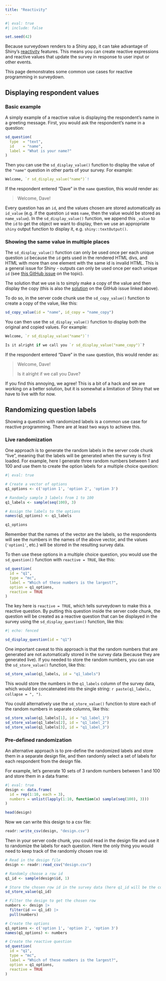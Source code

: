 ```yaml
---
title: "Reactivity"
---
```


```r
#| eval: true
#| include: false

set.seed(42)
```

Because surveydown renders to a Shiny app, it can take advantage of Shiny's [reactivity](https://shiny.posit.co/r/articles/build/reactivity-overview/) features. This means you can create reactive expressions and reactive values that update the survey in response to user input or other events.

This page demonstrates some common use cases for reactive programming in surveydown.

## Displaying respondent values

### Basic example

A simply example of a reactive value is displaying the respondent's name in a greeting message. First, you would ask the respondent's name in a question:

```r
sd_question(
  type  = "text",
  id    = "name",
  label = "What is your name?"
)
```

Then you can use the `sd_display_value()` function to display the value of the `"name"` question in other parts of your survey. For example:

```r
Welcome, `r sd_display_value("name")`!
```

If the respondent entered "Dave" in the `name` question, this would render as:

> Welcome, Dave!

::: {.callout-note title="How this works under the hood"}

Every question has an `id`, and the values chosen are stored automatically as `id_value` (e.g. if the question `id` was `name`, then the value would be stored as `name_value`). In the `sd_display_value()` function, we append this `_value` to the `id` to get the object we want to display, then we use an appropriate `shiny` output function to display it, e.g. `shiny::textOutput()`.

:::

### Showing the same value in multiple places

The `sd_display_value()` function can only be used once per each unique question `id` because the `id` gets used in the rendered HTML divs, and HTML with more than one element with the same id is invalid HTML. This is a general issue for Shiny - outputs can only be used once per each unique `id` (see [this GitHub issue](https://github.com/rstudio/shiny/issues/743) on the topic).

The solution that we use is to simply make a copy of the value and then display the copy (this is also the [solution](https://github.com/rstudio/shiny/issues/743#issuecomment-652397537) on the GitHub issue linked above). 

To do so, in the server code chunk use the `sd_copy_value()` function to create a copy of the value, like this:

```r
sd_copy_value(id = "name", id_copy = "name_copy")
```

You can then use the `sd_display_value()` function to display both the original and copied values. For example:

```r
Welcome, `r sd_display_value("name")`!

Is it alright if we call you `r sd_display_value("name_copy")`?
```

If the respondent entered "Dave" in the `name` question, this would render as:

> Welcome, Dave!
> 
> Is it alright if we call you Dave?

::: {.callout-note}

If you find this annoying, we agree! This is a bit of a hack and we are working on a better solution, but it is somewhat a limitation of Shiny that we have to live with for now.

:::

## Randomizing question labels

Showing a question with randomized labels is a common use case for reactive programming. There are at least two ways to achieve this.

### Live randomization

One approach is to generate the random labels in the server code chunk "live", meaning that the labels will be generated when the survey is first loaded. For example, here I generate three random numbers between 1 and 100 and use them to create the option labels for a multiple choice question:

```r
#| eval: true

# Create a vector of options
q1_options <- c('option 1', 'option 2', 'option 3')

# Randomly sample 3 labels from 1 to 100
q1_labels <- sample(seq(100), 3) 

# Assign the labels to the options
names(q1_options) <- q1_labels 

q1_options
```

Remember that the names of the vector are the labels, so the respondents will see the numbers in the names of the above vector, and the values (`'option1'`, etc.) will be stored in the resulting survey data.

To then use these options in a multiple choice question, you would use the `sd_question()` function with `reactive = TRUE`, like this:

```r
sd_question(
  id = "q1",
  type = "mc",  
  label = "Which of these numbers is the largest?",
  option = q1_options,
  reactive = TRUE
)
```

The key here is `reactive = TRUE`, which tells surveydown to make this a reactive question. By putting this question inside the server code chunk, the question will be created as a reactive question that can be displayed in the survey using the `sd_display_question()` function, like this:

```r
#| echo: fenced

sd_display_question(id = "q1")
```

One important caveat to this approach is that the random numbers that are generated are not automatically stored in the survey data (because they are generated live). If you needed to store the random numbers, you can use the `sd_store_value()` function, like this:

```r
sd_store_value(q1_labels, id = "q1_labels")
```

This would store the numbers in the `q1_labels` column of the survey data, which would be concatenated into the single string: `r paste(q1_labels, collapse = ", ")`.

You could alternatively use the `sd_store_value()` function to store each of the random numbers in separate columns, like this:

```r
sd_store_value(q1_labels[1], id = "q1_label_1")
sd_store_value(q1_labels[2], id = "q1_label_2")
sd_store_value(q1_labels[3], id = "q1_label_3")
```

### Pre-defined randomization

An alternative approach is to pre-define the randomized labels and store them in a separate design file, and then randomly select a set of labels for each respondent from the design file.

For example, let's generate 10 sets of 3 random numbers between 1 and 100 and store them in a data frame:

```r
#| eval: true
design <- data.frame(
  id = rep(1:10, each = 3),
  numbers = unlist(lapply(1:10, function(x) sample(seq(100), 3)))
)

head(design)
```

Now we can write this design to a csv file:

```r
readr::write_csv(design, "design.csv")
```

Then in your server code chunk, you could read in the design file and use it to randomize the labels for each question. Here the only thing you would need to keep track of the randomly chosen row id:

```r
# Read in the design file
design <- readr::read_csv("design.csv")

# Randomly choose a row id
q1_id <- sample(design$id, 1)

# Store the chosen row id in the survey data (here q1_id will be the column name)
sd_store_value(q1_id) 

# Filter the design to get the chosen row
numbers <- design |> 
  filter(id == q1_id) |> 
  pull(numbers)

# Create the options
q1_options <- c('option 1', 'option 2', 'option 3')
names(q1_options) <- numbers

# Create the reactive question
sd_question(
  id = "q1",
  type = "mc",  
  label = "Which of these numbers is the largest?",
  option = q1_options,
  reactive = TRUE
)
```



